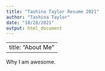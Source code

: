 ```yaml
---
title: "Tashina Taylor Resume 2021"
author: "Tashina Taylor"
date: "10/28/2021"
output: html_document
---
```



---
title: "About Me"
---

Why I am awesome. 